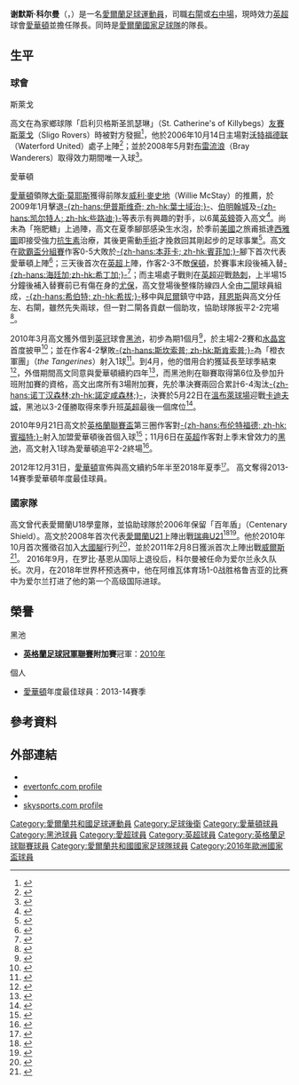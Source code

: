 {{noteta|G1=足球|G2=EPL
|T=zh-hans:谢默斯·科尔曼;zh-hk:史密斯·高文;zh-tw:謝默斯·科爾曼;
|1=zh-hans:谢默斯·科尔曼;zh-hk:史密斯·高文;zh-tw:謝默斯·科爾曼;
|2=zh-hans:科尔曼;zh-hk:高文;zh-tw:科爾曼;
}}
{{Infobox Football biography 2
| playername     = 谢默斯·科尔曼<br />''Séamus Coleman''
| image          = [[File:Seamus_Coleman_(cropped).jpg|210px]]
| fullname       = Séamus Coleman 
| height         = {{height|ft=5|in=9.5}}
| nickname     = Seamie
| dateofbirth    = {{birth date and age|1988|10|11|df=y}}
| cityofbirth    = 基利貝格斯
| countryofbirth = {{IRE}}
| currentclub    = [[埃弗顿足球俱乐部|愛華頓]]
| clubnumber     = 23
| position       = [[後衛_(足球)#邊後衛|右閘]]／[[中場|右中場]]
| years1         = 2006–2008 | clubs1 = [[斯萊戈流浪者足球俱樂部|斯萊戈]] | caps1 = 55 | goals1 = 1
| years2         = 2009–     | clubs2 = [[埃弗顿足球俱乐部|愛華頓]]       | caps2 = 316 | goals2 = 21
| years3         = 2010       | clubs3 = → [[黑池足球會|黑池]](租借)      | caps3 = 9  | goals3 = 1
| nationalyears1 = 2008–2010 | nationalteam1  = [[愛爾蘭21歲以下國家足球隊|愛爾蘭U21]] | nationalcaps1  = 13 | nationalgoals1 = 1
| nationalyears2 = 2011– | nationalteam2  = [[愛爾蘭國家足球隊|愛爾蘭]] | nationalcaps2  = 63 | nationalgoals2 = 1
| pcupdate       = 2022年2月12日
| ntupdate       = 2021年11月14日
}}
'''谢默斯·科尔曼'''（{{lang-en|'''Séamus Coleman'''}}，{{bd|1988年|10月11日|catidx=Coleman, Séamus}}）是一名[[愛爾蘭|愛爾蘭]][[足球|足球]][[運動員|運動員]]，司職[[後衛_(足球)|右閘]]或[[中場|右中場]]，現時效力[[英超|英超]]球會[[埃弗顿足球俱乐部|愛華頓]]並擔任隊長。同時是[[愛爾蘭國家足球隊|愛爾蘭國家足球隊]]的隊長。

== 生平 ==
=== 球會 ===
;斯萊戈
高文在為家鄉球隊「启利贝格斯圣凯瑟琳」（St. Catherine's of Killybegs）[[友誼賽|友賽]][[斯萊戈流浪者足球俱樂部|斯萊戈]]（Sligo Rovers）時被對方發掘<ref>{{cite web |language=en |url=http://walkthechalk.com/player.php?id=1332 |title=Seamus Coleman |publisher=''Walk the chalk'' |accessdate=6 December 2009 |archive-url=https://web.archive.org/web/20151222130127/http://walkthechalk.com/player.php?id=1332 |archive-date=2015-12-22 |dead-url=yes }}</ref>，他於2006年10月14日主場對[[Waterford_United_F.C.|沃特福德联]]（Waterford United）處子上陣<ref>{{cite web |language=en |url=http://www.extratime.ie/newsdesk/articles/1209/ |title=Coleman completes Everton move |last=Davey |first=Christopher |date=1 February 2009 |publisher=''ExtraTime.ie'' |accessdate=6 December 2009 |deadurl=yes |archiveurl=https://web.archive.org/web/20090624130315/http://extratime.ie/newsdesk/articles/1209/ |archivedate=2009年6月24日 }}</ref>；並於2008年5月對[[布雷流浪者足球俱樂部|布雷流浪]]（Bray Wanderers）取得效力期間唯一入球<ref>{{cite web |language=en |url=http://www.rte.ie/sport/soccer/2008/0517/sligo_bray.html?rss |title=Sligo Rovers 3–0 Bray Wanderers |date=17 May 2008 |publisher=''[[RTE|RTE]]'' |accessdate=5 January 2010}}</ref>。

;愛華頓
[[埃弗顿足球俱乐部|愛華頓]]領隊[[大衛·莫耶斯|大衛·莫耶斯]]獲得前隊友[[Willie_McStay_(footballer_born_1961)|威利·麥史地]]（Willie McStay）的推薦，於2009年1月擊退[[伊普斯维奇城足球俱乐部|-{zh-hans:伊普斯维奇; zh-hk:葉士域治;}-]]、[[伯明翰足球會|伯明翰城]]及[[凯尔特人足球俱乐部|-{zh-hans:凯尔特人; zh-hk:些路迪;}-]]等表示有興趣的對手，以6萬[[英鎊|英鎊]]簽入高文<ref>{{cite web |language=en |url=http://www.people.co.uk/sport/tm_headline=hotline-everton-go-to-sea&method=full&objectid=21050827&siteid=93463-name_page.html |title=Everton to sign Seamus Coleman |date=19 January 2009 |publisher=''people.co.uk'' |accessdate=6 December 2009 |archive-url=https://www.webcitation.org/68rWz1feO?url=http://www.people.co.uk/sport/tm_headline=hotline-everton-go-to-sea |archive-date=2012-07-02 |dead-url=yes }}</ref>。尚未為「拖肥糖」上過陣，高文在夏季腳部感染生水泡，於季前[[美國|美國]]之旅甫抵達[[西雅圖|西雅圖]]即接受強力[[抗生素|抗生素]]治療，其後更需動[[手術|手術]]才挽救回其剛起步的足球事業<ref>{{cite web |language=en |url=http://soccernet.espn.go.com/news/story?id=683662&cc=5739 |title=New blow as James Vaughan undergoes surgery |date=7 October 2009 |publisher=''ESPN Soccernet'' |accessdate=6 December 2009 |archive-date=2012-10-24 |archive-url=https://web.archive.org/web/20121024065916/http://soccernet.espn.go.com/news/story?id=683662&cc=5739 |dead-url=no }}</ref>。高文在[[2009/10賽季歐洲聯賽#分組賽|歐霸盃分組賽]]作客0-5大敗於[[本菲卡足球俱樂部|-{zh-hans:本菲卡; zh-hk:賓菲加;}-]]腳下首次代表愛華頓上陣<ref>{{cite web |language=en |url=http://news.bbc.co.uk/sport1/hi/football/europe/8318447.stm |title=Benfica 5–0 Everton |last=Brett |first=Oliver |date=22 October 2009 |publisher=''[[BBC_Sport|BBC Sport]]'' |accessdate=6 December 2009 |archive-date=2016-01-12 |archive-url=https://web.archive.org/web/20160112221824/http://news.bbc.co.uk/sport1/hi/football/europe/8318447.stm |dead-url=no }}</ref>；三天後首次在[[英超|英超]]上陣，作客2-3不敵[[博尔顿足球俱乐部|保頓]]，於賽事末段後補入替[[约翰·海廷加|-{zh-hans:海廷加;zh-hk:希丁加;}-]]<ref>{{cite news |language=en |url=http://news.bbc.co.uk/sport2/hi/football/eng_prem/8316289.stm |title=Bolton 3-2 Everton |publisher=''[[BBC_Sport|BBC Sport]]'' |date=2009-10-25 |accessdate=2010-12-06 |archive-date=2009-10-28 |archive-url=https://web.archive.org/web/20091028102124/http://news.bbc.co.uk/sport2/hi/football/eng_prem/8316289.stm |dead-url=no }}</ref>；而主場處子戰則在[[英超|英超]]迎戰[[托特纳姆热刺足球俱乐部|熱刺]]，上半場15分鐘後補入替賽前已有傷在身的[[約瑟·尤保|尤保]]，高文登場後整條防線四人全由[[後衛_(足球)#邊後衛|二閘]]球員組成，[[托尼·希伯特|-{zh-hans:希伯特; zh-hk:希拔;}-]]移中與[[盧卡斯·尼爾|尼爾]]鎮守中路，[[莱顿·拜恩斯|拜恩斯]]與高文分任左、右閘，雖然先失兩球，但一對二閘各貢獻一個助攻，協助球隊扳平2-2完場<ref>{{cite web |language=en |url=http://www.guardian.co.uk/football/2009/dec/06/premier-league-everton-tottenham-hotspur |title=Tim Howard's injury-time penalty save caps gallant Everton fightback |last=Hunter |first=Andy |date=6 December 2009 |publisher=''guardian.co.uk'' |accessdate=6 December 2009 |archive-date=2009-12-09 |archive-url=https://web.archive.org/web/20091209021223/http://www.guardian.co.uk/football/2009/dec/06/premier-league-everton-tottenham-hotspur |dead-url=no }}</ref>。

2010年3月高文獲外借到[[英冠|英冠]]球會[[黑池足球會|黑池]]，初步為期1個月<ref>{{cite web |language=en |url=http://news.bbc.co.uk/sport1/hi/football/teams/b/blackpool/8576974.stm |title=Blackpool sign Everton full-back Seamus Coleman on loan |publisher=''[[BBC_Sport|BBC Sport]]'' |date=2010-03-19 |accessdate=2010-03-24 |archive-date=2012-07-02 |archive-url=https://www.webcitation.org/68rX03owZ?url=http://news.bbc.co.uk/sport2/hi/football/teams/b/blackpool/8576974.stm |dead-url=no }}</ref>，於主場2-2賽和[[水晶宫足球俱乐部|水晶宮]]首度披甲<ref>{{cite web |language=en |url=http://www.mirrorfootball.co.uk/news/Blackpool-2-2-Crystal-Palace-Last-gasp-Ben-Burgess-plunges-Palace-into-the-drop-zone-The-Sunday-Mirror-match-report-article362013.html |title=Blackpool 2–2 Crystal Palace |publisher=''The Sunday Mirror'' |date=201–03–20 |accessdate=2010-03-24 |archive-date=2012-10-14 |archive-url=https://web.archive.org/web/20121014235827/http://www.mirrorfootball.co.uk/news/Blackpool-2-2-Crystal-Palace-Last-gasp-Ben-Burgess-plunges-Palace-into-the-drop-zone-The-Sunday-Mirror-match-report-article362013.html |dead-url=no }}</ref>；並在作客4-2擊敗[[斯坎索普联足球俱乐部|-{zh-hans:斯坎索普; zh-hk:斯肯索普;}-]]為「橙衣軍團」（''the Tangerines''）射入1球<ref>{{cite web |language=en |url=http://www.dailymail.co.uk/sport/football/article-1263130/Scunthorpe-2-Blackpool-4-DJ-Campbell-double-Ian-Holloways-troops.html |title=Scunthorpe 2 Blackpool 4: DJ Campbell at the double as Ian Holloway's troops march towards the play-offs |first=Alan |last=Biggs |publisher=''The Daily Mail'' |date=2010-04-02 |accessdate=2010-04-06 |archive-date=2010-04-06 |archive-url=https://web.archive.org/web/20100406224526/http://www.dailymail.co.uk/sport/football/article-1263130/Scunthorpe-2-Blackpool-4-DJ-Campbell-double-Ian-Holloways-troops.html |dead-url=no }}</ref>。到4月，他的借用合約獲延長至球季結束<ref>{{cite news |language=en |url=http://www.skysports.com/story/0,19528,11095_6094501,00.html |title=Coleman sticks with Blackpool |publisher=''Sky Sports'' |date=2010-04-15 |accessdate=2010-12-06 |archive-date=2012-07-02 |archive-url=https://www.webcitation.org/68rX1Faf4?url=http://www.skysports.com/story/0,19528,11095_6094501,00.html |dead-url=no }}</ref>，外借期間高文同意與愛華頓續約四年<ref>{{cite web |language=en |url=http://news.bbc.co.uk/sport2/hi/football/teams/e/everton/8692668.stm |title=Defender Seamus Coleman signs new deal at Everton |date=2010-05-19 |work=''[[BBC_Sport|BBC Sport]]'' |accessdate=2010-05-19 |archive-date=2010-05-21 |archive-url=https://web.archive.org/web/20100521135207/http://news.bbc.co.uk/sport2/hi/football/teams/e/everton/8692668.stm |dead-url=no }}</ref>，而黑池則在聯賽取得第6位及參加升班附加賽的資格，高文出席所有3場附加賽，先於準決賽兩回合累計6-4淘汰[[诺丁汉森林足球俱乐部|-{zh-hans:诺丁汉森林;zh-hk:諾定咸森林;}-]]，決賽於5月22日在[[溫布萊球場|溫布萊球場]]迎戰[[卡迪夫城足球俱乐部|卡迪夫城]]，黑池以3-2僅勝取得來季升班[[英超|英超]]最後一個席位<ref name="Blackpool 3-2 Cardiff City">{{cite news | language = en | title = Blackpool 3-2 Cardiff City | url = http://news.bbc.co.uk/sport1/hi/football/eng_div_1/8692465.stm | publisher = ''[[BBC_Sport|BBC Sport]]'' | date = 2010-05-22 | accessdate = 2010-05-22 | archive-date = 2012-03-30 | archive-url = https://www.webcitation.org/66XYsASwg?url=http://news.bbc.co.uk/sport2/hi/football/eng_div_1/8692465.stm | dead-url = no }}</ref>。

2010年9月21日高文於[[英格蘭聯賽盃|英格蘭聯賽盃]]第三圈作客對[[布伦特福德足球俱乐部|-{zh-hans:布伦特福德; zh-hk:賓福特;}-]]射入加盟愛華頓後首個入球<ref>{{cite web |language=en |url=http://www.mirrorfootball.co.uk/news/HT-Brentford-1-1-Everton-Seamus-Coleman-gets-his-first-Toffee-s-goal-but-Gary-Alexander-pegs-one-back-article585573.html |title=HT Brentford 1-1 Everton |publisher=''mirrorfootball.co.uk'' |date=2010-09-21 |accessdate=2010-10-14 |archive-date=2010-09-24 |archive-url=https://web.archive.org/web/20100924145505/http://www.mirrorfootball.co.uk/news/HT-Brentford-1-1-Everton-Seamus-Coleman-gets-his-first-Toffee-s-goal-but-Gary-Alexander-pegs-one-back-article585573.html |dead-url=no }}</ref>；11月6日在[[英超|英超]]作客對上季末曾效力的[[黑池足球會|黑池]]，高文射入1球為愛華頓追平2-2終場<ref>{{cite news |language=en |url=http://news.bbc.co.uk/sport2/hi/football/eng_prem/9149903.stm |title=Blackpool 2-2 Everton |publisher=''[[BBC_Sport|BBC Sport]]'' |date=2010-11-06 |accessdate=2010-12-06 |archive-date=2010-11-11 |archive-url=https://web.archive.org/web/20101111111856/http://news.bbc.co.uk/sport2/hi/football/eng_prem/9149903.stm |dead-url=no }}</ref>。

2012年12月31日，[[愛華頓|愛華頓]]宣佈與高文續約5年半至2018年夏季<small><ref>{{cite news |language=en |url=http://www.evertonfc.com/news/archive/2012/12/31/coleman-signs-new-deal |title=Coleman Signs New Deal |publisher=evertonfc.com |date=2012-12-31 |accessdate=2012-12-31 |archive-url=https://web.archive.org/web/20130103233509/http://www.evertonfc.com/news/archive/2012/12/31/coleman-signs-new-deal |archive-date=2013-01-03 |dead-url=yes }}</ref></small>。
高文奪得2013-14賽季愛華頓年度最佳球員。

===國家隊===
高文曾代表愛爾蘭U18學童隊，並協助球隊於2006年保留「百年盾」（Centenary Shield）。高文於2008年首次代表[[愛爾蘭21歲以下國家足球隊|愛爾蘭U21]]上陣出戰[[瑞典21歲以下國家足球隊|瑞典U21]]<ref>{{cite web |language=en |url=http://www.loi.ie/index.php/clubs/premier-division/galway-united/latest-news/430-oshea-helps-ireland-u21-to-victory |title=O'Shea helps Ireland U21 to victory | League of Ireland – Real Football, Real Fans |publisher=loi.ie |date= |accessdate=24 June 2009 |deadurl=yes |archiveurl=https://web.archive.org/web/20090401204804/http://www.loi.ie/index.php/clubs/premier-division/galway-united/latest-news/430-oshea-helps-ireland-u21-to-victory |archivedate=2009年4月1日 }}</ref><ref>
{{cite web |language=en |url=http://www.rte.ie/sport/soccer/2009/0316/ireland1.html|title=RTÉ Sport: Given announces 18-man U-21 squad |publisher=RTÉ |accessdate=24 June 2009 |date=16 March 2009}}</ref>。他於2010年10月首次獲徵召加入[[愛爾蘭國家足球隊|大國腳]]行列<ref>{{cite web |language=en |url=http://www.rte.ie/sport/soccer/2010/1001/ireland_colemans.html |title=RTÉ Sport: Seamus Coleman named in Trap's squad |date=1 October 2010 |publisher=RTÉ |accessdate=13 October 2010 |deadurl=yes |archiveurl=https://web.archive.org/web/20101002121025/http://www.rte.ie/sport/soccer/2010/1001/ireland_colemans.html |archivedate=2010-10-02 }}</ref>，並於2011年2月8日獲派首次上陣出戰[[威爾斯足球代表隊|威爾斯]]<ref>{{cite news |language=en |url=http://www.rte.ie/sport/soccer/2011/0208/ireland_wales_carlingnationscup.html |title=Republic of Ireland 3-0 Wales |publisher=[[RTE|''rte.ie'']] |date=2011-02-08 |accessdate=2011-03-15 |archive-date=2011-02-11 |archive-url=https://web.archive.org/web/20110211022530/http://www.rte.ie/sport/soccer/2011/0208/ireland_wales_carlingnationscup.html |dead-url=no }}</ref>。
2016年9月，在罗比·基恩从国际上退役后，科尔曼被任命为爱尔兰永久队长。次月，在2018年世界杯预选赛中，他在阿维瓦体育场1-0战胜格鲁吉亚的比赛中为爱尔兰打进了他的第一个高级国际进球。

==榮譽==
;黑池
*'''[[英格蘭足球冠軍聯賽|英格蘭足球冠軍聯賽]]附加賽'''冠軍：[[2009年至2010年英格蘭足球冠軍聯賽#附加賽|2010年]]

;個人
*[[埃弗顿足球俱乐部|愛華頓]]年度最佳球員：2013-14賽季

== 參考資料 ==
{{reflist}}

== 外部連結 ==
*{{Soccerway}}
* [http://www.evertonfc.com/player-profile/seamus-coleman evertonfc.com profile]{{Wayback|url=http://www.evertonfc.com/player-profile/seamus-coleman |date=20100801064306 }}
* {{soccerbase|id=51872}}
* [http://msnsport.skysports.com/football/player/0,19754,11671_366783,00.html skysports.com profile]{{Wayback|url=http://msnsport.skysports.com/football/player/0,19754,11671_366783,00.html |date=20101231104205 }}

{{愛華頓球員名單}}
{{2016年歐洲國家盃愛爾蘭參賽名單}}
{{2013-2014年英超PFA年度最佳陣容}}

{{DEFAULTSORT:Coleman, Seamus}}
[[Category:愛爾蘭共和國足球運動員|Category:愛爾蘭共和國足球運動員]]
[[Category:足球後衛|Category:足球後衛]]
[[Category:愛華頓球員|Category:愛華頓球員]]
[[Category:黑池球員|Category:黑池球員]]
[[Category:愛超球員|Category:愛超球員]]
[[Category:英超球員|Category:英超球員]]
[[Category:英格蘭足球聯賽球員|Category:英格蘭足球聯賽球員]]
[[Category:愛爾蘭共和國國家足球隊球員|Category:愛爾蘭共和國國家足球隊球員]]
[[Category:2016年歐洲國家盃球員|Category:2016年歐洲國家盃球員]]